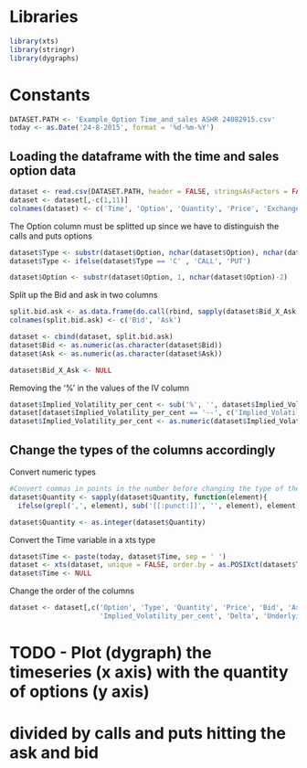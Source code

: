 # Libraries

```r
library(xts)
library(stringr)
library(dygraphs)
```

# Constants

```r
DATASET.PATH <- 'Example_Option Time_and_sales ASHR 24082915.csv'
today <- as.Date('24-8-2015', format = '%d-%m-%Y')
```

## Loading the dataframe with the time and sales option data

```r

dataset <- read.csv(DATASET.PATH, header = FALSE, stringsAsFactors = FALSE, sep = ';')
dataset <- dataset[,-c(1,11)]
colnames(dataset) <- c('Time', 'Option', 'Quantity', 'Price', 'Exchange', 'Bid_X_Ask', 'Delta', 'Implied_Volatility_per_cent', 'Underlying')
```

The Option column must be splitted up since we have to distinguish the calls and puts options

```r
dataset$Type <- substr(dataset$Option, nchar(dataset$Option), nchar(dataset$Option))
dataset$Type <- ifelse(dataset$Type == 'C' , 'CALL', 'PUT')

dataset$Option <- substr(dataset$Option, 1, nchar(dataset$Option)-2)
```

Split up the Bid and ask in two columns

```r
split.bid.ask <- as.data.frame(do.call(rbind, sapply(dataset$Bid_X_Ask, USE.NAMES = FALSE, function(bid_ask){strsplit(bid_ask, 'x')})))
colnames(split.bid.ask) <- c('Bid', 'Ask')

dataset <- cbind(dataset, split.bid.ask)
dataset$Bid <- as.numeric(as.character(dataset$Bid))
dataset$Ask <- as.numeric(as.character(dataset$Ask))

dataset$Bid_X_Ask <- NULL
```

Removing the '%' in the values of the IV column
```r
dataset$Implied_Volatility_per_cent <- sub('%', '', dataset$Implied_Volatility_per_cent)
dataset[dataset$Implied_Volatility_per_cent == '--', c('Implied_Volatility_per_cent')] <- NA
dataset$Implied_Volatility_per_cent <- as.numeric(dataset$Implied_Volatility_per_cent)
```

## Change the types of the columns accordingly

Convert numeric types

```r
#Convert commas in points in the number before changing the type of the Quantity column
dataset$Quantity <- sapply(dataset$Quantity, function(element){
  ifelse(grepl(',', element), sub('[[:punct:]]', '', element), element)})

dataset$Quantity <- as.integer(dataset$Quantity)
```

Convert the Time variable in a xts type

```r
dataset$Time <- paste(today, dataset$Time, sep = ' ')
dataset <- xts(dataset, unique = FALSE, order.by = as.POSIXct(dataset$Time))
dataset$Time <- NULL
```

Change the order of the columns

```r
dataset <- dataset[,c('Option', 'Type', 'Quantity', 'Price', 'Bid', 'Ask',
                      'Implied_Volatility_per_cent', 'Delta', 'Underlying', 'Exchange')]
```

# TODO - Plot (dygraph) the timeseries (x axis) with the quantity of options (y axis)
#        divided by calls and puts hitting the ask and bid

